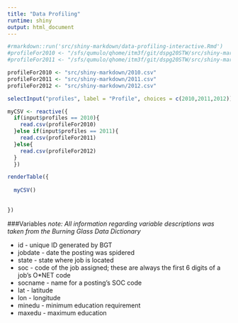 ```yaml
---
title: "Data Profiling"
runtime: shiny
output: html_document
---
```



```r
#rmarkdown::run('src/shiny-markdown/data-profiling-interactive.Rmd')
#profileFor2010 <- "/sfs/qumulo/qhome/itm3f/git/dspg20STW/src/shiny-markdown/2010.csv"
#profileFor2011 <- "/sfs/qumulo/qhome/itm3f/git/dspg20STW/src/shiny-markdown/2011.csv"

profileFor2010 <- "src/shiny-markdown/2010.csv"
profileFor2011 <- "src/shiny-markdown/2011.csv"
profileFor2012 <- "src/shiny-markdown/2012.csv" 

selectInput("profiles", label = "Profile", choices = c(2010,2011,2012))

```

```r

myCSV <- reactive({
  if(input$profiles == 2010){
    read.csv(profileFor2010)
  }else if(input$profiles == 2011){
    read.csv(profileFor2011)
  }else{
    read.csv(profileFor2012)  
  }
  })

renderTable({
  
  myCSV()
  
  
}) 


```

###Variables
*note: All information regarding variable descriptions was taken from the Burning Glass Data Dictionary*

* id - unique ID generated by BGT
* jobdate - date the posting was spidered 
* state - state where job is located
* soc - code of the job assigned; these are always the first 6 digits of a job's O*NET code
* socname - name for a posting's SOC code
* lat - latitude
* lon - longitude
* minedu - minimum education requirement
* maxedu - maximum education  


